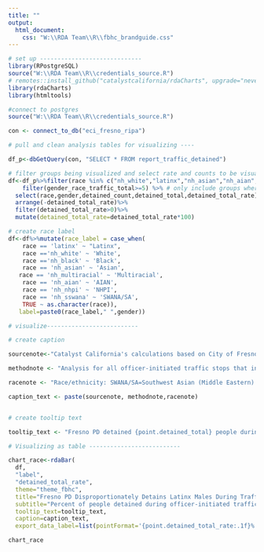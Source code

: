 ```yaml
---
title: ""
output:
  html_document:
    css: "W:\\RDA Team\\R\\fbhc_brandguide.css"
---
```


```r

# set up -----------------------------
library(RPostgreSQL)
source("W:\\RDA Team\\R\\credentials_source.R")
# remotes::install_github("catalystcalifornia/rdaCharts", upgrade="never")
library(rdaCharts)
library(htmltools) 

#connect to postgres
source("W:\\RDA Team\\R\\credentials_source.R")

con <- connect_to_db("eci_fresno_ripa")

# pull and clean analysis tables for visualizing ----

df_p<-dbGetQuery(con, "SELECT * FROM report_traffic_detained")

# filter groups being visualized and select rate and counts to be visualized
df<-df_p%>%filter(race %in% c("nh_white","latinx","nh_asian","nh_aian","nh_nhpi","nh_multiracial","nh_black","nh_sswana"))%>%
    filter(gender_race_traffic_total>=5) %>% # only include groups where at least 5 people were stopped in traffic stops
  select(race,gender,detained_count,detained_total,detained_total_rate)%>%
  arrange(-detained_total_rate)%>%
  filter(detained_total_rate>0)%>%
  mutate(detained_total_rate=detained_total_rate*100)

# create race label
df<-df%>%mutate(race_label = case_when(
    race == 'latinx' ~ "Latinx", 
    race =='nh_white' ~ 'White',
    race =='nh_black' ~ 'Black',
    race == 'nh_asian' ~ 'Asian',
   race == 'nh_multiracial' ~ 'Multiracial',
    race == 'nh_aian' ~ 'AIAN',
    race == 'nh_nhpi' ~ 'NHPI',
    race == 'nh_sswana' ~ 'SWANA/SA', 
    TRUE ~ as.character(race)),
   label=paste0(race_label," ",gender))

# visualize--------------------------

# create caption 

sourcenote<-"Catalyst California's calculations based on City of Fresno's Police Stop Data (2022), catalystcalifornia.org, 2024. "

methodnote <- "Analysis for all officer-initiated traffic stops that included an officer detaining a person in 2022. Genders are based identification by officers. According to the data source, officers did not report detaining people perceived as transgender or gender nonconforming. Officers did not report detaining people perceived as American Indian/Alaska Native or Native Hawaiian/Pacific Islander alone."

racenote <- "Race/ethnicity: SWANA/SA=Southwest Asian (Middle Eastern) or North African, or South Asian."

caption_text <- paste(sourcenote, methodnote,racenote)


# create tooltip text

tooltip_text <- "Fresno PD detained {point.detained_total} people during officer-initiated traffic stops. <b>{point.detained_total_rate:.1f}%</b> of these people were perceived as <b>{point.label}s</b> by officers."

# Visualizing as table --------------------------

chart_race<-rdaBar(
  df,
  "label",
  "detained_total_rate",
  theme="theme_fbhc",
  title="Fresno PD Disproportionately Detains Latinx Males During Traffic Stops",
  subtitle="Percent of people detained during officer-initiated traffic stops by perceived race and gender",
  tooltip_text=tooltip_text,
  caption=caption_text,
  export_data_label=list(pointFormat='{point.detained_total_rate:.1f}%'))

```

```r

chart_race

```
<script>
  widg = document.getElementsByClassName('html-widget'); //find widgets
  for (let i = 0; i < widg.length; i++) { //loop through
    document.getElementsByClassName('highchart')[i].style.width = '100%'; //adjust width
    document.getElementsByClassName('highchart')[i].style.height = '100%'; //adjust height
  }
</script>